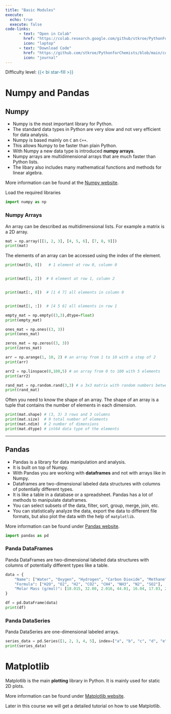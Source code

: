 ```yaml
---
title: "Basic Modules"
execute: 
  echo: true
  execute: false
code-links:
      - text: "Open in Colab"
        href: "https://colab.research.google.com/github/stkroe/PythonForChemists/blob/main/course/notebooks/BasicsModules.ipynb"
        icon: "laptop"
      - text: "Download Code"
        href: "https://github.com/stkroe/PythonforChemists/blob/main/course/notebooks/BasicsModules.ipynb"
        icon: "journal"
---
```


Difficulty level: <span style="color:#2B7492">{{< bi star-fill >}} </span>

# Numpy and Pandas {.unnumbered}


## Numpy {.unnumbered}

- Numpy is the most important library for Python. 
- The standard data types in Python are very slow and not very efficient for data analysis. 
- Numpy is based mainly on `C` an `C++`. 
- This allows Numpy to be faster than plain Python. 
- With Numpy a new data type is introduced **numpy arrays**. 
- Numpy arrays are multidimensional arrays that are much faster than Python lists. 
- The libary also includes many mathematical functions and methods for linear algebra. 


More information can be found at the [Numpy website](https://numpy.org/).

Load the required libraries

```python
import numpy as np
```

###  Numpy Arrays {.unnumbered}


An array can be described as multidimensional lists. For example a matrix is a 2D array.

```python
mat = np.array([[1, 2, 3], [4, 5, 6], [7, 8, 9]])
print(mat)
```

The elements of an array can be accessed using the index of the element. 

```python
print(mat[0, 0])   # 1 element at row 0, column 0


print(mat[1, 2])  # 6 element at row 1, column 2


print(mat[:, 0])  # [1 4 7] all elements in column 0


print(mat[1, :])  # [4 5 6] all elements in row 1
```

```python
empty_mat = np.empty((3,3),dtype=float)
print(empty_mat)
```

```python
ones_mat = np.ones((3, 3))
print(ones_mat)
```

```python
zeros_mat = np.zeros((3, 3))
print(zeros_mat)
```

```python
arr = np.arange(1, 10, 2) # an array from 1 to 10 with a step of 2
print(arr)
```

```python
arr2 = np.linspace(0,100,5) # an array from 0 to 100 with 5 elements
print(arr2)
```

```python
rand_mat = np.random.rand(3,3) # a 3x3 matrix with random numbers between 0 and 1
print(rand_mat)
```



Often you need to know the shape of an array. The shape of an array is a tuple that contains the number of elements in each dimension.
```python
print(mat.shape) # (3, 3) 3 rows and 3 columns
print(mat.size)  # 9 total number of elements
print(mat.ndim)  # 2 number of dimensions
print(mat.dtype) # int64 data type of the elements
````


---



## Pandas {.unnumbered}


- Pandas is a library for data manipulation and analysis. 
- It is built on top of Numpy. 
- With Pandas you are working with **dataframes** and not with arrays like in Numpy. 
- Dataframes are two-dimensional labeled data structures with columns of potentially different types.
- It is like a table in a database or a spreadsheet. Pandas has a lot of methods to manipulate dataframes. 
- You can select subsets of the data, filter, sort, group, merge, join, etc. 
- You can statistically analyze the data, export the data to different file formats, but also plot the data with the help of `matplotlib`.


More information can be found under [Pandas website](https://pandas.pydata.org/).

```python
import pandas as pd
```




### Panda DataFrames {.unnumbered}


Panda DataFrames are two-dimensional labeled data structures with columns of potentially different types like a table.

```python
data = {
    "Name": ["Water", "Oxygen", "Hydrogen", "Carbon Dioxide", "Methane", "Ammonia", "Nitrogen", "Sulfur Dioxide"],
    "Formula": ["H2O", "O2", "H2", "CO2", "CH4", "NH3", "N2", "SO2"],
    "Molar Mass (g/mol)": [18.015, 32.00, 2.016, 44.01, 16.04, 17.03, 28.013, 64.07]
}

df = pd.DataFrame(data)
print(df)
```

### Panda DataSeries {.unnumbered}

Panda DataSeries are one-dimensional labeled arrays.

```python
series_data = pd.Series([1, 2, 3, 4, 5], index=["a", "b", "c", "d", "e"])
print(series_data)
```

# Matplotlib {.unnumbered}

Matplotlib is the main **plotting** library in Python. It is mainly used for static 2D plots.

More information can be found under [Matplotlib website](https://matplotlib.org/).

Later in this course we will get a detailed tutorial on how to use Matplotlib.

